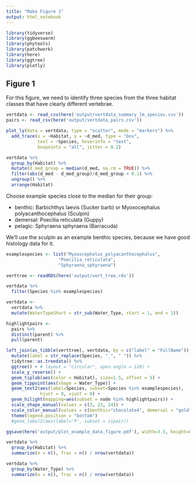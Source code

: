 ```yaml
---
title: "Make Figure 1"
output: html_notebook
---
```


```r
library(tidyverse)
library(ggbeeswarm)
library(phytools)
library(patchwork)
library(here)
library(ggtree)
library(plotly)
```

## Figure 1

For this figure, we need to identify three species from the three habitat classes that have clearly different vertebrae.

```r
vertdata <- read_csv(here('output/vertdata_summary_lm_species.csv'))
pairs <- read_csv(here('output/vertdata_pairs.csv'))
```

```r
plot_ly(data = vertdata, type = "scatter", mode = "markers") %>%
  add_trace(x = ~Habitat, y = ~d_med, type = "box",
            text = ~Species, hoverinfo = "text",
            boxpoints = "all", jitter = 0.2)
```

```r
vertdata %>%
  group_by(Habitat) %>%
  mutate(d_med_group = median(d_med, na.rm = TRUE)) %>%
  filter(abs(d_med - d_med_group)/d_med_group < 0.1) %>%
  ungroup() %>%
  arrange(Habitat)
```

Choose example species close to the median for their group:

* benthic: Barbichthys laevis (Sucker barb) or Myoxocephalus polyacanthocephalus (Sculpin)
* demersal: Poecilia reticulata (Guppy)
* pelagic: Sphyraena sphyraena (Barracuda)

We'll use the sculpin as an example benthic species, because we have good histology data for it.

```r
examplespecies <- list("Myoxocephalus_polyacanthocephalus",
                    "Poecilia_reticulata",
                    "Sphyraena_sphyraena")
```

```r
verttree <- readRDS(here('output/vert_tree.rds'))
```

```r
vertdata %>%
  filter(Species %in% examplespecies)
```
```r
vertdata <-
  vertdata %>%
  mutate(WaterTypeShort = str_sub(Water_Type, start = 1, end = 1))
```

```r
highlightpairs <-
  pairs %>%
  distinct(parent) %>%
  pull(parent)
```


```r
left_join(as_tibble(verttree), vertdata, by = c("label" = "FullName")) %>%
  mutate(label = str_replace(Species, "_", " ")) %>%
  tidytree::as.treedata() %>%
  ggtree() + # layout = "circular", open.angle = 120) + 
  scale_y_reverse() +
  geom_tiplab(aes(color = Habitat), size=1.5, offset = 5) +
  geom_tippoint(aes(shape = Water_Type)) +
  geom_text2(aes(label=Species, subset=Species %in% examplespecies),
             hjust = 0, vjust = 0) +
  geom_hilight(mapping=aes(subset = node %in% highlightpairs)) +
  scale_shape_manual(values = c(3, 23, 24)) +
  scale_color_manual(values = c(benthic="chocolate4", demersal = "gold", pelagic = "deepskyblue2")) +
  theme(legend.position = "bottom")
  #geom_label2(aes(label='P', subset = ispair))
```
```r
ggsave(here('output/plot_example_data_figure.pdf'), width=3.5, height=6, units="in")
```


```r
vertdata %>%
  group_by(Habitat) %>%
  summarize(n = n(), frac = n() / nrow(vertdata))
```

```r
vertdata %>%
  group_by(Water_Type) %>%
  summarize(n = n(), frac = n() / nrow(vertdata))
```

